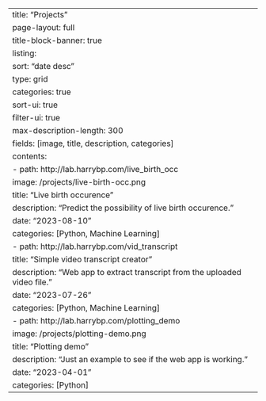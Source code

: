 ---
title: "Projects"
page-layout: full
title-block-banner: true
listing:
  sort: "date desc"
  type: grid
  categories: true
  sort-ui: true
  filter-ui: true
  max-description-length: 300
  fields: [image, title, description, categories]
  contents:
    - path: http://lab.harrybp.com/live_birth_occ
      image: /projects/live-birth-occ.png
      title: "Live birth occurence"
      description: "Predict the possibility of live birth occurence."
      date: "2023-08-10"
      categories: [Python, Machine Learning]
    - path: http://lab.harrybp.com/vid_transcript
      title: "Simple video transcript creator"
      description: "Web app to extract transcript from the uploaded video file."
      date: "2023-07-26"
      categories: [Python, Machine Learning]
    - path: http://lab.harrybp.com/plotting_demo
      image: /projects/plotting-demo.png
      title: "Plotting demo"
      description: "Just an example to see if the web app is working."
      date: "2023-04-01"
      categories: [Python]
---